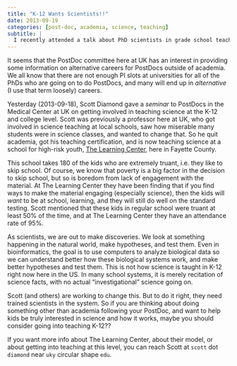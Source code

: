 ```yaml
---
title: "K-12 Wants Scientists!!"
date: 2013-09-19
categories: [post-doc, academia, science, teaching]
subtitle: |
  I recently attended a talk about PhD scientists in grade school teaching.
---
```


It seems that the PostDoc committee here at UK has an interest in providing some information on alternative careers for PostDocs outside of academia. We all know that there are not enough PI slots at universities for all of the PhDs who are going on to do PostDocs, and many will end up in *alternative* (I use that term loosely) careers.

Yesterday (2013-09-18), Scott Diamond gave a *seminar* to PostDocs in the Medical Center at UK on getting involved in teaching science at the K-12 and college level. Scott was previously a professor here at UK, who got involved in science teaching at local schools, saw how miserable many students were in science classes, and wanted to change that. So he quit academia, got his teaching certification, and is now teaching science at a school for high-risk youth, [The Learning Center](http://www.tlc.fcps.net/), here in Fayette County. 

This school takes 180 of the kids who are extremely truant, i.e. they like to skip school. Of course, we know that poverty is a big factor in the decision to skip school, but so is boredom from lack of engagement with the material. At The Learning Center they have been finding that if you find ways to make the material engaging (especially science), then the kids will *want* to be at school, learning, and they will still do well on the standard testing. Scott mentioned that these kids in regular school were truant at least 50% of the time, and at The Learning Center they have an attendance rate of 95%.

As scientists, we are out to make discoveries. We look at something happening in the natural world, make hypotheses, and test them. Even in bioinformatics, the goal is to use computers to analyze biological data so we can understand better how these biological systems work, and make better hypotheses and test them. This is not how science is taught in K-12 right now here in the US. In many school systems, it is merely recitation of science facts, with no actual "investigational" science going on. 

Scott (and others) are working to change this. But to do it right, they need trained scientists in the system. So if you are thinking about doing something other than academia following your PostDoc, and want to help kids be truly interested in science and how it works, maybe you should consider going into teaching K-12??

If you want more info about The Learning Center, about their model, or about getting into teaching at this level, you can reach Scott at `scott` dot `diamond` near `uky` circular shape `edu`.
